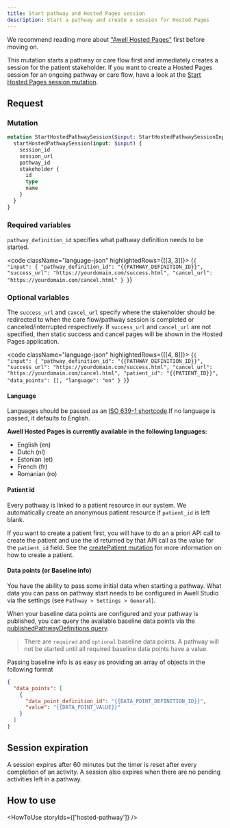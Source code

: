 ```yaml
---
title: Start pathway and Hosted Pages session
description: Start a pathway and create a session for Hosted Pages
---
```


We recommend reading more about ["Awell Hosted Pages"](/awell-orchestration/docs/activities/awell-hosted-pages/overview-hosted-pages) first before moving on.

This mutation starts a pathway or care flow first and immediately creates a session for the patient stakeholder. If you want to create a Hosted Pages session for an ongoing pathway or care flow, have a look at the [Start Hosted Pages session mutation](/awell-orchestration/api-reference/mutations/start-hosted-pages-session).

## Request

### Mutation

```graphql
mutation StartHostedPathwaySession($input: StartHostedPathwaySessionInput!) {
  startHostedPathwaySession(input: $input) {
    session_id
    session_url
    pathway_id
    stakeholder {
      id
      type
      name
    }
  }
}
```

### Required variables

`pathway_definition_id` specifies what pathway definition needs to be started.

<code className="language-json" highlightedRows={[[3, 3]]}>
  {`
{
  "input": {
    "pathway_definition_id": "{{PATHWAY_DEFINITION_ID}}",
    "success_url": "https://yourdomain.com/success.html",
    "cancel_url": "https://yourdomain.com/cancel.html"
  }
}
`}
</code>

### Optional variables

The `success_url` and `cancel_url` specify where the stakeholder should be redirected to when the care flow/pathway session is completed or canceled/interrupted respectively. If `success_url` and `cancel_url` are not specified, then static success and cancel pages will be shown in the Hosted Pages application.

<code className="language-json" highlightedRows={[[4, 8]]}>
  {`
{
  "input": {
    "pathway_definition_id": "{{PATHWAY_DEFINITION_ID}}",
    "success_url": "https://yourdomain.com/success.html",
    "cancel_url": "https://yourdomain.com/cancel.html",
    "patient_id": "{{PATIENT_ID}}",
    "data_points": [],
    "language": "en"
  }
}
`}
</code>
<br />

#### Language

Languages should be passed as an [ISO 639-1 shortcode](https://en.wikipedia.org/wiki/List_of_ISO_639-1_codes).If no language is passed, it defaults to English.

**Awell Hosted Pages is currently available in the following languages:**

- English (en)
- Dutch (nl)
- Estonian (et)
- French (fr)
- Romanian (ro)

#### Patient id

Every pathway is linked to a patient resource in our system. We automatically create an anonymous patient resource if `patient_id` is left blank.

If you want to create a patient first, you will have to do an a priori API call to create the patient and use the id returned by that API call as the value for the `patient_id` field. See the [createPatient mutation](/awell-orchestration/api-reference/mutations/create-patient) for more information on how to create a patient.

#### Data points (or Baseline info)

You have the ability to pass some initial data when starting a pathway. What data you can pass on pathway start needs to be configured in Awell Studio via the settings (see `Pathway > Settings > General`).

When your baseline data points are configured and your pathway is published, you can query the available baseline data points via the [publishedPathwayDefinitions query](/awell-orchestration/api-reference/queries/get-published-pathways).

> There are `required` and `optional` baseline data points. A pathway will not be started until all required baseline data points have a value.

Passing baseline info is as easy as providing an array of objects in the following format

```json
{
  "data_points": [
    {
      "data_point_definition_id": "{{DATA_POINT_DEFINITION_ID}}",
      "value": "{{DATA_POINT_VALUE}}"
    }
  ]
}
```

## Session expiration

A session expires after 60 minutes but the timer is reset after every completion of an activity. A session also expires when there are no pending activities left in a pathway.

## How to use

<HowToUse storyIds={['hosted-pathway']} />
